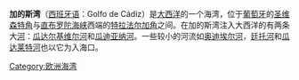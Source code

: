 {{noteTA
|1=zh-hans:加的斯;zh-tw:卡迪斯;
}}
'''加的斯湾'''（[[西班牙语|西班牙语]]：Golfo de Cádiz）是[[大西洋|大西洋]]的一个海湾，位于[[葡萄牙|葡萄牙]]的[[圣维森特角|圣维森特角]]与[[直布罗陀海峡|直布罗陀海峡]]西端的[[特拉法尔加角|特拉法尔加角]]之间。在加的斯湾注入大西洋的有两条大[[河|河]]：[[瓜达尔基维尔河|瓜达尔基维尔河]]和[[瓜迪亚纳河|瓜迪亚纳河]]。一些较小的河流如[[奥迪埃尔河|奥迪埃尔河]]，[[廷托河|廷托河]]和[[瓜达莱特河|瓜达莱特河]]也以它为入海口。

{{europe-geo-stub}}

[[Category:欧洲海湾|Category:欧洲海湾]]